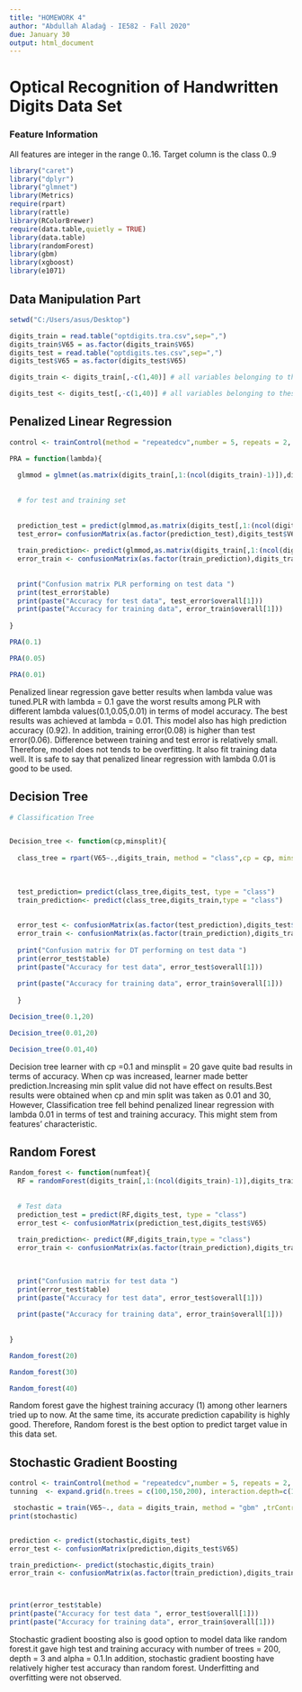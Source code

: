 ---
title: "HOMEWORK 4"
author: "Abdullah Aladağ - IE582 - Fall 2020"
due: January 30
output: html_document
---

# Optical Recognition of Handwritten Digits Data Set


### Feature Information

All features are integer in the range 0..16. Target column is the class 0..9

```{r,warning = FALSE,message = F,}
library("caret")
library("dplyr")
library("glmnet")
library(Metrics)
require(rpart)
library(rattle)
library(RColorBrewer)
require(data.table,quietly = TRUE)
library(data.table)
library(randomForest)
library(gbm)
library(xgboost)
library(e1071)
```

## Data Manipulation Part

```{r}
setwd("C:/Users/asus/Desktop")

digits_train = read.table("optdigits.tra.csv",sep=",")
digits_train$V65 = as.factor(digits_train$V65)
digits_test = read.table("optdigits.tes.csv",sep=",")
digits_test$V65 = as.factor(digits_test$V65)

digits_train <- digits_train[,-c(1,40)] # all variables belonging to these columns are equal to zero

digits_test <- digits_test[,-c(1,40)] # all variables belonging to these columns are equal to zero


```




## Penalized Linear Regression


```{r}
control <- trainControl(method = "repeatedcv",number = 5, repeats = 2, allowParallel = T)

PRA = function(lambda){
  
  glmmod = glmnet(as.matrix(digits_train[,1:(ncol(digits_train)-1)]),digits_train$V65, family = "multinomial",type.measure = "class",trcontrol = control)
  
  
  # for test and training set
  
  
  prediction_test = predict(glmmod,as.matrix(digits_test[,1:(ncol(digits_test)-1)]),type ="class",s = lambda)
  test_error= confusionMatrix(as.factor(prediction_test),digits_test$V65)
  
  train_prediction<- predict(glmmod,as.matrix(digits_train[,1:(ncol(digits_train)-1)]),type ="class",  s = lambda)
  error_train <- confusionMatrix(as.factor(train_prediction),digits_train$V65)
  
  
  print("Confusion matrix PLR performing on test data ")
  print(test_error$table)      
  print(paste("Accuracy for test data", test_error$overall[1]))
  print(paste("Accuracy for training data", error_train$overall[1]))
  
}
```



```{r}
PRA(0.1)
```



```{r}
PRA(0.05)
```



```{r}
PRA(0.01)
```


 Penalized linear regression gave better results when lambda value was tuned.PLR with lambda = 0.1 gave the worst results among PLR with different lambda values(0.1,0.05,0.01) in terms of model accuracy. The best results was achieved at lambda = 0.01. This model also has high prediction accuracy (0.92). In addition, training error(0.08) is higher than test error(0.06). Difference between training and test error is relatively small. Therefore, model does not tends to be overfitting. It also fit training data well. It is safe to say that penalized linear regression with lambda 0.01 is good to be used.   
 
## Decision Tree


```{r}
# Classification Tree


Decision_tree <- function(cp,minsplit){
  
  class_tree = rpart(V65~.,digits_train, method = "class",cp = cp, minsplit = minsplit)
  
  
  
  test_prediction= predict(class_tree,digits_test, type = "class")
  train_prediction<- predict(class_tree,digits_train,type = "class")
  
  
  error_test <- confusionMatrix(as.factor(test_prediction),digits_test$V65)
  error_train <- confusionMatrix(as.factor(train_prediction),digits_train$V65)
  
  print("Confusion matrix for DT performing on test data ")
  print(error_test$table)      
  print(paste("Accuracy for test data", error_test$overall[1]))
  
  print(paste("Accuracy for training data", error_train$overall[1]))
  
  }
```




```{r}
Decision_tree(0.1,20)
```




```{r}
Decision_tree(0.01,20)
```




```{r}
Decision_tree(0.01,40)
```

 Decision tree learner with cp =0.1 and minsplit = 20 gave quite bad results in terms of accuracy. When cp was increased, learner made better prediction.Increasing min split value did not have effect on results.Best results were obtained when cp and min split was taken as 0.01 and 30, However, Classification tree fell behind penalized linear regression with lambda 0.01 in terms of test and training accuracy. This might stem from features' characteristic.

## Random Forest


```{r}
Random_forest <- function(numfeat){
  RF = randomForest(digits_train[,1:(ncol(digits_train)-1)],digits_train$V65,type = "classification", mtry = numfeat )
  
  
  # Test data
  prediction_test = predict(RF,digits_test, type = "class")
  error_test <- confusionMatrix(prediction_test,digits_test$V65)
  
  train_prediction<- predict(RF,digits_train,type = "class")
  error_train <- confusionMatrix(as.factor(train_prediction),digits_train$V65)

  
  
  print("Confusion matrix for test data ")
  print(error_test$table)      
  print(paste("Accuracy for test data", error_test$overall[1]))
  
  print(paste("Accuracy for training data", error_train$overall[1]))
  
  
}

```


```{r}
Random_forest(20)
```


```{r}
Random_forest(30)
```


```{r}
Random_forest(40)
```

 Random forest gave the highest training accuracy (1) among other learners tried up to now. At the same time, its accurate prediction capability is highly good. Therefore, Random forest is the best option to predict target value in this data set. 


## Stochastic Gradient Boosting

```{r,warning = F}
control <- trainControl(method = "repeatedcv",number = 5, repeats = 2, allowParallel = T)
tunning  <- expand.grid(n.trees = c(100,150,200), interaction.depth=c(1:3), shrinkage=c(0.01,0.05,0.1), n.minobsinnode=c(20))

 stochastic = train(V65~., data = digits_train, method = "gbm" ,trControl = control,tuneGrid = tunning, verbose = F)
print(stochastic)  


prediction <- predict(stochastic,digits_test)
error_test <- confusionMatrix(prediction,digits_test$V65)

train_prediction<- predict(stochastic,digits_train)
error_train <- confusionMatrix(as.factor(train_prediction),digits_train$V65)



print(error_test$table)
print(paste("Accuracy for test data ", error_test$overall[1]))
print(paste("Accuracy for training data", error_train$overall[1]))
```
 Stochastic gradient boosting also is good option to model data like random forest.it gave high test and training accuracy with number of trees = 200, depth = 3 and alpha = 0.1.In addition, stochastic gradient boosting have relatively higher test accuracy than random forest. Underfitting and overfitting were not observed.

```{r}

```

```{r}

```

```{r}

```


```{r}

```

```{r}

```


```{r}

```



